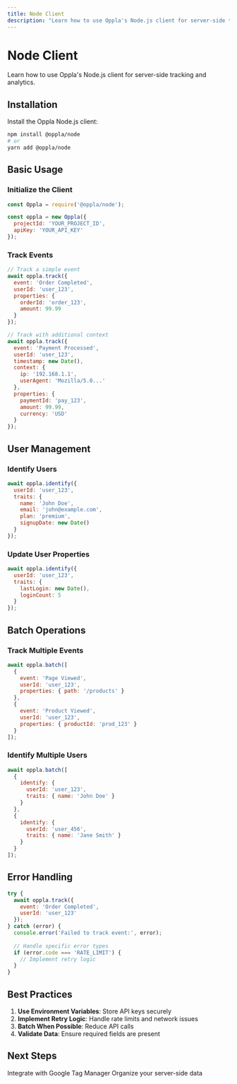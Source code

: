 ```yaml
---
title: Node Client
description: "Learn how to use Oppla's Node.js client for server-side tracking"
---
```


# Node Client

Learn how to use Oppla's Node.js client for server-side tracking and analytics.

## Installation

Install the Oppla Node.js client:

```bash
npm install @oppla/node
# or
yarn add @oppla/node
```

## Basic Usage

### Initialize the Client

```javascript
const Oppla = require('@oppla/node');

const oppla = new Oppla({
  projectId: 'YOUR_PROJECT_ID',
  apiKey: 'YOUR_API_KEY'
});
```

### Track Events

```javascript
// Track a simple event
await oppla.track({
  event: 'Order Completed',
  userId: 'user_123',
  properties: {
    orderId: 'order_123',
    amount: 99.99
  }
});

// Track with additional context
await oppla.track({
  event: 'Payment Processed',
  userId: 'user_123',
  timestamp: new Date(),
  context: {
    ip: '192.168.1.1',
    userAgent: 'Mozilla/5.0...'
  },
  properties: {
    paymentId: 'pay_123',
    amount: 99.99,
    currency: 'USD'
  }
});
```

## User Management

### Identify Users

```javascript
await oppla.identify({
  userId: 'user_123',
  traits: {
    name: 'John Doe',
    email: 'john@example.com',
    plan: 'premium',
    signupDate: new Date()
  }
});
```

### Update User Properties

```javascript
await oppla.identify({
  userId: 'user_123',
  traits: {
    lastLogin: new Date(),
    loginCount: 5
  }
});
```

## Batch Operations

### Track Multiple Events

```javascript
await oppla.batch([
  {
    event: 'Page Viewed',
    userId: 'user_123',
    properties: { path: '/products' }
  },
  {
    event: 'Product Viewed',
    userId: 'user_123',
    properties: { productId: 'prod_123' }
  }
]);
```

### Identify Multiple Users

```javascript
await oppla.batch([
  {
    identify: {
      userId: 'user_123',
      traits: { name: 'John Doe' }
    }
  },
  {
    identify: {
      userId: 'user_456',
      traits: { name: 'Jane Smith' }
    }
  }
]);
```

## Error Handling

```javascript
try {
  await oppla.track({
    event: 'Order Completed',
    userId: 'user_123'
  });
} catch (error) {
  console.error('Failed to track event:', error);
  
  // Handle specific error types
  if (error.code === 'RATE_LIMIT') {
    // Implement retry logic
  }
}
```

## Best Practices

1. **Use Environment Variables**: Store API keys securely
2. **Implement Retry Logic**: Handle rate limits and network issues
3. **Batch When Possible**: Reduce API calls
4. **Validate Data**: Ensure required fields are present

## Next Steps

<CardGroup cols={2}>
  <Card
    title="Google Tag Manager"
    icon="tag"
    href="/analytics/google-tag-manager"
  >
    Integrate with Google Tag Manager
  </Card>
  <Card
    title="Data Tags"
    icon="tag"
    href="/analytics/data-tags"
  >
    Organize your server-side data
  </Card>
</CardGroup> 